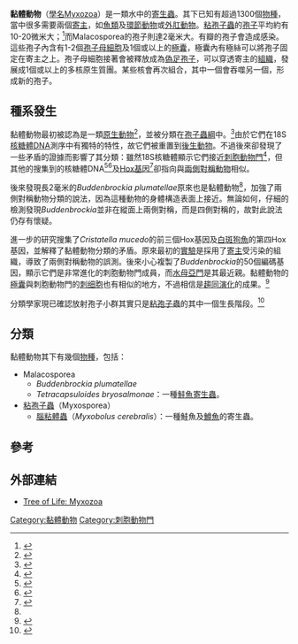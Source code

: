 {{Update|time=2020-06-16T10:29:40+00:00}}
{{automatic taxobox
| image = Fdl17-9-grey.jpg
| image_caption = Triactinomyxon stage of ''[[脑粘体虫|Myxobolus cerebralis]]''.
| taxon = Myxozoa
| authority = {{tsl|en|Grassé||Grassé}}, 1970
| subdivision_ranks = 亞綱
| subdivision = 
* [[黏孢子虫|黏孢子虫亞綱]] Myxosporea
* {{tsl|en|Malacosporea||Malacosporea}}
}}
'''黏體動物'''（[[學名|學名]]Myxozoa）是一類水中的[[寄生蟲|寄生蟲]]。其下已知有超過1300個[[物種|物種]]，當中很多需要兩個[[寄主|寄主]]，如[[魚類|魚類]]及[[環節動物|環節動物]]或[[外肛動物|外肛動物]]。[[粘孢子蟲|粘孢子蟲]]的[[孢子|孢子]]平均約有10-20微米大；<ref>{{Cite web|author=Fiala, Ivan|year=2008|title=Myxozoa|date=2008-07-10|url=http://tolweb.org/Myxozoa/2460/2008.07.10|work=The Tree of Life Web Project|accessdate=2010-03-31|archive-date=2018-03-01|archive-url=https://web.archive.org/web/20180301225416/http://tolweb.org/Myxozoa/2460/2008.07.10|dead-url=no}}</ref>而Malacosporea的孢子則達2毫米大。有瓣的孢子會造成感染。這些孢子內含有1-2個[[孢子母細胞|孢子母細胞]]及1個或以上的[[極囊|極囊]]，極囊內有極絲可以將孢子固定在寄主之上。孢子母細胞接著會被釋放成為[[偽足孢子|偽足孢子]]，可以穿透寄主的[[组织_(生物学)|組織]]，發展成1個或以上的多核原生質團。某些核會再次組合，其中一個會吞噬另一個，形成新的孢子。

==種系發生==
黏體動物最初被認為是一類[[原生動物|原生動物]]<ref>{{cite journal en|author=Štolc, A.|title=Actinomyxidies, nouveau groupe de Mesozoaires parent des Myxosporidies|year=1899|journal= Bull. Int. L'Acad. Sci. Bohème|volume=12|pages=1–12}}</ref>，並被分類在[[孢子蟲綱|孢子蟲綱]]中。<ref>{{Cite journal en|url=http://home.um.edu.mt/biology/phylogenetic%20classification.pdf|author=Edwin Lanfranco|year=2007|title=A phylogenetic classification of organisms other than animals|journal=Diversity of Non-animal Organisms|pages=1-39|access-date=2010-03-31|archive-date=2008-12-16|archive-url=https://web.archive.org/web/20081216220815/http://home.um.edu.mt/biology/phylogenetic%20classification.pdf|dead-url=no}}</ref>由於它們在18S[[核糖體DNA|核糖體DNA]]測序中有獨特的特性，故它們被重置到[[後生動物|後生動物]]。不過後來卻發現了一些矛盾的證據而影響了其分類：雖然18S核糖體顯示它們接近[[刺胞動物門|刺胞動物門]]<ref>{{cite journal en|author=Smothers, J.F., ''et al.''|title=Molecular evidence that the myxozoan protists are metazoans|journal=Science|volume=265|issue=5179|pages=1719–1721|doi=10.1126/science.8085160|pmid=8085160|date=September 1994}}</ref>，但其他的搜集到的核糖體DNA<ref name=mont>{{cite journal en|author=A.S. Monteiro, ''et al.''|title=Orphan worm finds a home: ''Buddenbrockia'' is a Myxozoan|journal=Mol. Biol. Evol.|volume=19|issue=6|pages=968|url=http://mbe.oxfordjournals.org/cgi/content/full/19/6/968|pmid=12032254|date=2002-06-01|access-date=2010-03-31|archive-date=2008-05-11|archive-url=https://web.archive.org/web/20080511160714/http://mbe.oxfordjournals.org/cgi/content/full/19/6/968|dead-url=no}}</ref><ref>{{cite journal en|author=J. Zrzavy & V. Hypsa|title= Myxozoa, ''Polypodium'', and the origin of the Bilateria: The phylogenetic position of "Endocnidozoa" in light of the rediscovery of ''Buddenbrockia''|journal=Cladistics|volume=19|issue=2|pages=164|doi=10.1111/j.1096-0031.2003sampled+.tb00305.x|doi_brokendate=2010-03-17|date=April 2003}}</ref>及[[Hox基因|Hox基因]]<ref>{{cite journal en|author=C. L. Anderson, E. U. Canning & B. Okamura|title=A triploblast origin for Myxozoa?|journal=Nature|volume=392|issue=6674|pages=346–347|doi=10.1038/32801|date=March 1999}}</ref>卻指向與[[兩側對稱動物|兩側對稱動物]]相似。

後來發現長2毫米的''Buddenbrockia plumatellae''原來也是黏體動物<ref name=mont/>，加強了兩側對稱動物分類的說法，因為這種動物的身體構造表面上接近。無論如何，仔細的檢測發現''Buddenbrockia''並非在縱面上兩側對稱，而是四側對稱的，故對此說法仍存有懷疑。

進一步的研究搜集了''Cristatella mucedo''的前三個Hox基因及[[白斑狗魚|白斑狗魚]]的第四Hox基因，並解釋了黏體動物分類的矛盾。原來最初的[[實驗|實驗]]是採用了[[寄主|寄主]]受污染的組織，導致了兩側對稱動物的誤測。後來小心複製了''Buddenbrockia''的50個編碼基因，顯示它們是非常進化的刺胞動物門成員，而[[水母亞門|水母亞門]]是其最近親。黏體動物的[[極囊|極囊]]與刺胞動物門的[[刺细胞|刺细胞]]也有相似的地方，不過相信是[[趨同演化|趨同演化]]的成果。<ref>{{cite journal en|author=E. Jímenez-Guri, ''et al.''|title=''Buddenbrockia'' is a cnidarian worm|journal=Science|volume=317|issue=116|pages=116–118|doi=10.1126/science.1142024|pmid=17615357|date=July 2007}}</ref>

分類學家現已確認放射孢子小群其實只是[[粘孢子蟲|粘孢子蟲]]的其中一個生長階段。<ref>{{Cite journal en|author=Kent, M. L., Margolis, L. & Corliss, J.O.|year=1994|title=The demise of a class of protists: taxonomic and nomenclatural revisions proposed for the protist phylum Myxozoa Grasse, 1970|url=https://archive.org/details/sim_canadian-journal-of-zoology_1994-05_72_5/page/932|journal=Canadian Journal of Zoology|volume=72|issue=5|pages=932-937}}</ref>

==分類==
黏體動物其下有幾個[[物種|物種]]，包括：

* Malacosporea
** ''Buddenbrockia plumatellae''
** ''Tetracapsuloides bryosalmonae''：一種[[鮭魚|鮭魚]][[寄生蟲|寄生蟲]]。
* [[粘孢子蟲|粘孢子蟲]]（Myxosporea）
** [[腦粘體蟲|腦粘體蟲]]（''Myxobolus cerebralis''）：一種鮭魚及[[鱒魚|鱒魚]]的寄生蟲。

==參考==
{{reflist}}

==外部連結==
{{commons category|Myxozoa}}
*[http://tolweb.org/Myxozoa/2460 Tree of Life: Myxozoa]{{Wayback|url=http://tolweb.org/Myxozoa/2460 |date=20150216140158 }}

{{动物界}}
{{Taxonbar|from=Q134882}}

[[Category:黏體動物|Category:黏體動物]]
[[Category:刺胞動物門|Category:刺胞動物門]]